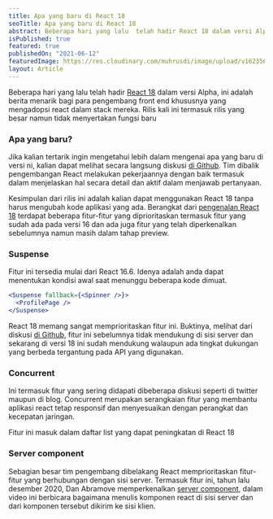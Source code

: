 ```yaml
---
title: Apa yang baru di React 18
seoTitle: Apa yang baru di React 18
abstract: Beberapa hari yang lalu  telah hadir React 18 dalam versi Alpha, ini adalah berita menarik bagi para pengembang front end, rilis kali ini termasuk rilis yang besar namun tidak menyertakan fungsi baru
isPublished: true
featured: true
publishedOn: "2021-06-12"
featuredImage: https://res.cloudinary.com/muhrusdi/image/upload/v1623566368/react-18.jpg
layout: Article
---
```


Beberapa hari yang lalu telah hadir [React 18](https://reactjs.org/blog/2021/06/08/the-plan-for-react-18.html) dalam versi Alpha, ini adalah  
berita menarik bagi para pengembang front end khususnya yang mengadopsi react dalam stack mereka. Rilis kali ini termasuk rilis yang besar namun tidak menyertakan fungsi baru

### Apa yang baru?

Jika kalian tertarik ingin mengetahui lebih dalam mengenai apa yang baru di versi ni, kalian dapat melihat secara langsung diskusi [di Github](https://github.com/reactwg/react-18/discussions).
Tim dibalik pengembangan React melakukan pekerjaannya dengan baik termasuk dalam menjelaskan hal secara detail dan aktif dalam menjawab pertanyaan.

Kesimpulan dari rilis ini adalah kalian dapat menggunakan React 18 tanpa harus mengubah kode aplikasi yang ada. Berangkat dari [pengenalan React 18](https://github.com/reactwg/react-18/discussions/4) 
terdapat beberapa fitur-fitur yang diprioritaskan termasuk fitur yang sudah ada pada versi 16 dan ada juga fitur yang telah diperkenalkan sebelumnya namun masih dalam tahap preview.

### Suspense

Fitur ini tersedia mulai dari React 16.6. Idenya adalah anda dapat menentukan kondisi awal saat menunggu beberapa kode dimuat.

```jsx
<Suspense fallback={<Spinner />}>
  <ProfilePage />
</Suspense>
```

React 18 memang sangat memprioritaskan fitur ini. Buktinya, melihat dari diskusi [di Github](https://github.com/reactwg/react-18/discussions/22), 
fitur ini sebelumnya tidak mendukung di sisi server dan sekarang di versi 18 ini sudah mendukung walaupun ada tingkat dukungan yang berbeda tergantung pada API yang digunakan.

### Concurrent

Ini termasuk fitur yang sering didapati dibeberapa diskusi seperti di twitter maupun di blog. Concurrent merupakan serangkaian fitur yang membantu aplikasi react tetap 
responsif dan menyesuaikan dengan perangkat dan kecepatan jaringan.

Fitur ini masuk dalam daftar list yang dapat peningkatan di React 18

### Server component

Sebagian besar tim pengembang dibelakang React memprioritaskan fitur-fitur yang berhubungan dengan sisi server. Termasuk fitur ini, tahun lalu desember 2020, Dan Abramove 
memperkenalkan [server component](https://reactjs.org/blog/2020/12/21/data-fetching-with-react-server-components.html), dalam video ini berbicara bagaimana menulis komponen react
di sisi server dan dari komponen tersebut dikirim ke sisi klien.